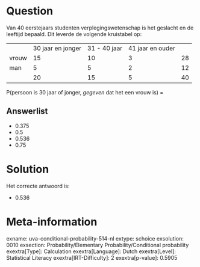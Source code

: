 Question
========

Van 40 eerstejaars studenten verplegingswetenschap is het geslacht en de
leeftijd bepaald. Dit leverde de volgende kruistabel op:

  ------- ------------------- -------------- ------------------ ----
          30 jaar en jonger   31 - 40 jaar   41 jaar en ouder    
  vrouw   15                  10             3                  28
  man     5                   5              2                  12
          20                  15             5                  40
  ------- ------------------- -------------- ------------------ ----

P(persoon is 30 jaar of jonger, *gegeven* dat het een vrouw is) =

Answerlist
----------

* 0.375
* 0.5
* 0.536
* 0.75

Solution
========

Het correcte antwoord is: 

* 0.536

Meta-information
================
exname: uva-conditional-probability-514-nl
extype: schoice
exsolution: 0010
exsection: Probability/Elementary Probability/Conditional probability
exextra[Type]: Calculation
exextra[Language]: Dutch
exextra[Level]: Statistical Literacy
exextra[IRT-Difficulty]: 2
exextra[p-value]: 0.5905
